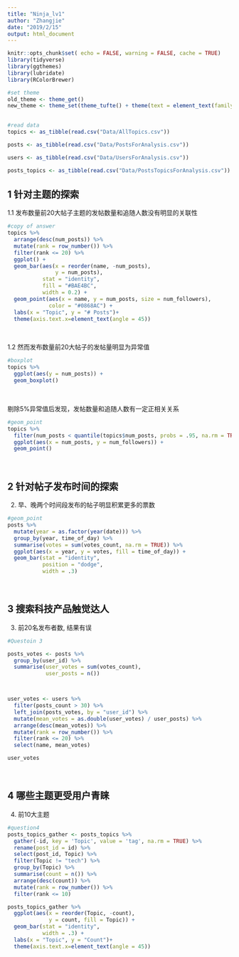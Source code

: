 ```yaml
---
title: "Ninja_lv1"
author: "Zhangjie"
date: "2019/2/15"
output: html_document
---
```


```r
knitr::opts_chunk$set( echo = FALSE, warning = FALSE, cache = TRUE)
library(tidyverse)
library(ggthemes)
library(lubridate)
library(RColorBrewer)

#set theme
old_theme <- theme_get()
new_theme <- theme_set(theme_tufte() + theme(text = element_text(family = "Noto Sans CJK SC")))
                                             

#read data
topics <- as_tibble(read.csv("Data/AllTopics.csv"))

posts <- as_tibble(read.csv("Data/PostsForAnalysis.csv"))

users <- as_tibble(read.csv("Data/UsersForAnalysis.csv"))

posts_topics <- as_tibble(read.csv("Data/PostsTopicsForAnalysis.csv"))


```

## 1 针对主题的探索

 1.1 发布数量前20大帖子主题的发帖数量和追随人数没有明显的关联性 


```r
#copy of answer
topics %>% 
  arrange(desc(num_posts)) %>% 
  mutate(rank = row_number()) %>% 
  filter(rank <= 20) %>% 
  ggplot() +
  geom_bar(aes(x = reorder(name, -num_posts), 
               y = num_posts), 
           stat = "identity",
           fill = "#BAE4BC",
           width = 0.2) +
  geom_point(aes(x = name, y = num_posts, size = num_followers),
             color = "#0868AC") +
  labs(x = "Topic", y = "# Posts")+
  theme(axis.text.x=element_text(angle = 45))
```

<br>

1.2 然而发布数量前20大帖子的发帖量明显为异常值

```r
#boxplot
topics %>% 
  ggplot(aes(y = num_posts)) +
  geom_boxplot()

```

<br>

剔除5%异常值后发现，发帖数量和追随人数有一定正相关关系

```r

#geom_point
topics %>% 
  filter(num_posts < quantile(topics$num_posts, probs = .95, na.rm = TRUE)) %>% 
  ggplot(aes(x = num_posts, y = num_followers)) +
  geom_point()

```

<br>

## 2 针对帖子发布时间的探索

2. 早、晚两个时间段发布的帖子明显积累更多的票数


```r

#geom_point
posts %>% 
  mutate(year = as.factor(year(date))) %>% 
  group_by(year, time_of_day) %>% 
  summarise(votes = sum(votes_count, na.rm = TRUE)) %>% 
  ggplot(aes(x = year, y = votes, fill = time_of_day)) +
  geom_bar(stat = "identity",
           position = "dodge",
           width = .3) 

```

<br>

## 3 搜索科技产品触觉达人

3. 前20名发布者数, 结果有误

```r
#Questoin 3

posts_votes <- posts %>% 
  group_by(user_id) %>% 
  summarise(user_votes = sum(votes_count),
            user_posts = n())



user_votes <- users %>% 
  filter(posts_count > 30) %>% 
  left_join(posts_votes, by = "user_id") %>% 
  mutate(mean_votes = as.double(user_votes) / user_posts) %>% 
  arrange(desc(mean_votes)) %>% 
  mutate(rank = row_number()) %>% 
  filter(rank <= 20) %>% 
  select(name, mean_votes)

user_votes 
```

<br>


## 4 哪些主题更受用户青睐

4. 前10大主题

```r
#question4
posts_topics_gather <- posts_topics %>% 
  gather(-id, key = 'Topic', value = 'tag', na.rm = TRUE) %>% 
  rename(post_id = id) %>% 
  select(post_id, Topic) %>% 
  filter(Topic != "tech") %>% 
  group_by(Topic) %>% 
  summarise(count = n()) %>% 
  arrange(desc(count)) %>% 
  mutate(rank = row_number()) %>% 
  filter(rank <= 10)

posts_topics_gather %>% 
  ggplot(aes(x = reorder(Topic, -count),  
             y = count, fill = Topic)) +
  geom_bar(stat = "identity",
           width = .3) +
  labs(x = "Topic", y = "Count")+
  theme(axis.text.x=element_text(angle = 45))
```
